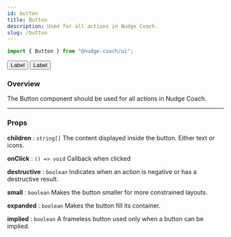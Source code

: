 ```yaml
---
id: button
title: Button
description: Used for all actions in Nudge Coach.
slug: /button
---
```



```jsx
import { Button } from "@nudge-coach/ui";
```

<Button primary>Label</Button> <Button>Label</Button>

### Overview

The Button component should be used for all actions in Nudge Coach.

---

### Props

**children** : `string[]` The content displayed inside the button. Either text or icons.

**onClick** : `() => void`
Callback when clicked

**destructive** : `boolean`
Indicates when an action is negative or has a destructive result.

**small** : `boolean`
Makes the button smaller for more constrained layouts.

**expanded** : `boolean`
Makes the button fill its container.

**implied** : `boolean`
A frameless button used only when a button can be implied.

